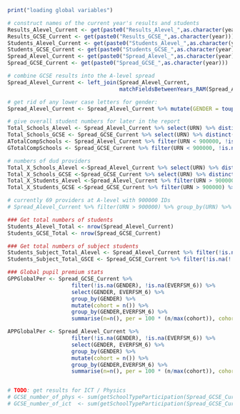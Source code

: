 ```{r Load_global_variables}

print("loading global variables")

# construct names of the current year's results and students
Results_Alevel_Current <- get(paste0("Results_Alevel_",as.character(year)))
Results_GCSE_Current <- get(paste0("Results_GCSE_",as.character(year)))
Students_Alevel_Current <- get(paste0("Students_Alevel_",as.character(year)))
Students_GCSE_Current <- get(paste0("Students_GCSE_",as.character(year)))
Spread_Alevel_Current <- get(paste0("Spread_Alevel_",as.character(year)))
Spread_GCSE_Current <- get(paste0("Spread_GCSE_",as.character(year)))

# combine GCSE results into the A-level spread
Spread_Alevel_Current <- left_join(Spread_Alevel_Current,
                                   matchFieldsBetweenYears_RAM(Spread_Alevel_Current, field="X2210", new_name = "GCSE_maths", year_range))

# get rid of any lower case letters for gender:
Spread_Alevel_Current <- Spread_Alevel_Current %>% mutate(GENDER = toupper(GENDER))

# give overall student numbers for later in the report
Total_Schools_Alevel <- Spread_Alevel_Current %>% select(URN) %>% distinct() %>% filter(URN < 900000) %$% nrow(.)
Total_Schools_GCSE <- Spread_GCSE_Current %>% select(URN) %>% distinct() %>% filter(URN < 900000) %$% nrow(.)
ATotalCompSchools <- Spread_Alevel_Current %>% filter(URN < 900000, !is.na(!!subject_code)) %>% select(URN) %>% distinct() %$% nrow(.)
GTotalCompSchools <- Spread_GCSE_Current %>% filter(URN < 900000, !is.na(!!subject_code)) %>% select(URN) %>% distinct() %$% nrow(.)

# numbers of dud providers
Total_X_Schools_Alevel <-Spread_Alevel_Current %>% select(URN) %>% distinct() %>% filter(URN > 900000) %$% nrow(.)
Total_X_Schools_GCSE <-Spread_GCSE_Current %>% select(URN) %>% distinct() %>% filter(URN > 900000) %$% nrow(.)
Total_X_Students_Alevel <-Spread_Alevel_Current %>% filter(URN > 900000) %>% select(PupilMatchingRefAnonymous) %>% distinct() %$% nrow(.)
Total_X_Students_GCSE <-Spread_GCSE_Current %>% filter(URN > 900000) %>% select(PupilMatchingRefAnonymous) %>% distinct() %$% nrow(.)

# currently 69 providers at A-level with 900000 IDs
# Spread_Alevel_Current %>% filter(URN > 900000) %>% group_by(URN) %>% summarise(n=n()) %>% arrange(desc(n))

### Get total numbers of students
Students_Alevel_Total <- nrow(Spread_Alevel_Current)
Students_GCSE_Total <- nrow(Spread_GCSE_Current)

### Get total numbers of subject students
Students_Subject_Total_Alevel <- Spread_Alevel_Current %>% filter(!is.na(!!subject_code)) %$% nrow(.)
Students_Subject_Total_GSCE <- Spread_GCSE_Current %>% filter(!is.na(!!subject_code)) %$% nrow(.)

### Global pupil premium stats
GPPGlobalPer <- Spread_GCSE_Current %>% 
                    filter(!is.na(GENDER), !is.na(EVERFSM_6)) %>% 
                    select(GENDER, EVERFSM_6) %>%
                    group_by(GENDER) %>%
                    mutate(cohort = n()) %>%
                    group_by(GENDER,EVERFSM_6) %>% 
                    summarise(n=n(), per = 100 * (n/max(cohort)), cohort = max(cohort))

APPGlobalPer <- Spread_Alevel_Current %>% 
                    filter(!is.na(GENDER), !is.na(EVERFSM_6)) %>% 
                    select(GENDER, EVERFSM_6) %>%
                    group_by(GENDER) %>%
                    mutate(cohort = n()) %>%
                    group_by(GENDER,EVERFSM_6) %>% 
                    summarise(n=n(), per = 100 * (n/max(cohort)), cohort = max(cohort))


# TODO: get results for ICT / Physics
# GCSE_number_of_phys <- sum(getSchoolTypeParticipation(Spread_GCSE_Current, "X1210")$SubTotalStudents, na.rm=TRUE)
# GCSE_number_of_ict  <- sum(getSchoolTypeParticipation(Spread_GCSE_Current, "X2650")$SubTotalStudents, na.rm=TRUE)

```